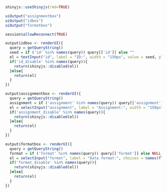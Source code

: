 
```r
shinyjs::useShinyjs(rmd=TRUE)

uiOutput("assignmentbox")
uiOutput("idbox")
uiOutput("formatbox")

```

```r

session$allowReconnect(TRUE)

output$idbox <- renderUI({
  query = getQueryString()
  seed = if ('id' %in% names(query)) query[['id']] else ""
  el = textInput("id", label = "ID:", width = "150px", value = seed, placeholder = "Your ID")
  if('id_disable' %in% names(query)){
    return(shinyjs::disabled(el))
  }else{
    return(el)
  }
})

output$assignmentbox <- renderUI({
  query = getQueryString()
  assignment = if ('assignment' %in% names(query)) query[['assignment']] else NULL
  el = selectInput("assignment", label = "Assignment:", width = "150px", choices = assignments, selected = assignment)
  if('assignment_disable' %in% names(query)){
    return(shinyjs::disabled(el))
  }else{
    return(el)
  }
})

output$formatbox <- renderUI({
  query = getQueryString()
  format = if ('format' %in% names(query)) query[['format']] else NULL
  el = selectInput("format", label = "Data format:", choices = names(flexTeaching:::formats), selected = format)
  if('format_disable' %in% names(query)){
    return(shinyjs::disabled(el))
  }else{
    return(el)
  }
})


```
